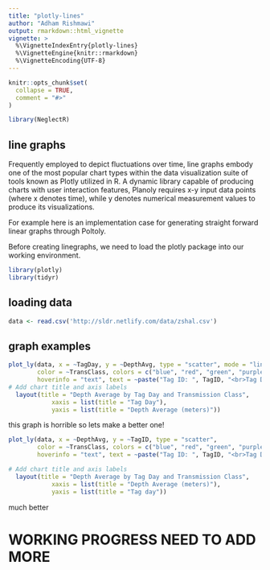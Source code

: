 ```yaml
---
title: "plotly-lines"
author: "Adham Rishmawi"
output: rmarkdown::html_vignette
vignette: >
  %\VignetteIndexEntry{plotly-lines}
  %\VignetteEngine{knitr::rmarkdown}
  %\VignetteEncoding{UTF-8}
---
```


```r
knitr::opts_chunk$set(
  collapse = TRUE,
  comment = "#>"
)
```

```r
library(NeglectR)
```


## line graphs

Frequently employed to depict fluctuations over time, line graphs embody one of the most popular chart types within the data visualization suite of tools known as Plotly utilized in R. A dynamic library capable of producing charts with user interaction features, Planoly requires x-y input data points (where x denotes time), while y denotes numerical measurement values to produce its visualizations. 

For example here is an implementation case for generating straight forward linear graphs through Poltoly.

Before creating linegraphs, we need to load the plotly package into our working environment.

```r
library(plotly)
library(tidyr)
```

## loading data

```r
data <- read.csv('http://sldr.netlify.com/data/zshal.csv')

```

## graph examples
```r
plot_ly(data, x = ~TagDay, y = ~DepthAvg, type = "scatter", mode = "lines",
        color = ~TransClass, colors = c("blue", "red", "green", "purple"),
        hoverinfo = "text", text = ~paste("Tag ID: ", TagID, "<br>Tag Day: ", TagDay, "<br>Depth Avg: ", DepthAvg)) |>
# Add chart title and axis labels
  layout(title = "Depth Average by Tag Day and Transmission Class",
            xaxis = list(title = "Tag Day"),
            yaxis = list(title = "Depth Average (meters)"))
```

this graph is horrible so lets make a better one!

```r
plot_ly(data, x = ~DepthAvg, y = ~TagID, type = "scatter",
        color = ~TransClass, colors = c("blue", "red", "green", "purple"),
        hoverinfo = "text", text = ~paste("Tag ID: ", TagID, "<br>Tag Day: ", TagDay, "<br>Depth Avg: ", DepthAvg))|>

# Add chart title and axis labels
  layout(title = "Depth Average by Tag Day and Transmission Class",
            xaxis = list(title = "Depth Average (meters)"),
            yaxis = list(title = "Tag day"))
```

much better


# WORKING PROGRESS NEED TO ADD MORE

